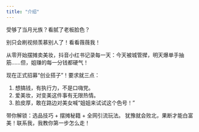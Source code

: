 ```yaml
---
title: "介绍"
---
```


受够了当月光族？看腻了老板脸色？

别只会刷视频羡慕别人了！看看薇薇我！

从零开始摆摊卖美妆，抖音小红书记录每一天：今天被城管撵，明天爆单手抽筋……但，姐赚的每一分钱都硬气！

现在正式招募“创业搭子”！要求就三点：

1. 想搞钱，有执行力，不是口嗨党。
2. 爱美妆，对变美这件事有无限热情。
3. 脸皮厚，敢在路边对美女喊“姐姐来试试这个色号！”

带你解锁：选品技巧 + 摆摊秘籍 + 全网引流玩法。
犹豫就会败北，果断才能白富美！联系我，我教你第一步怎么走！

